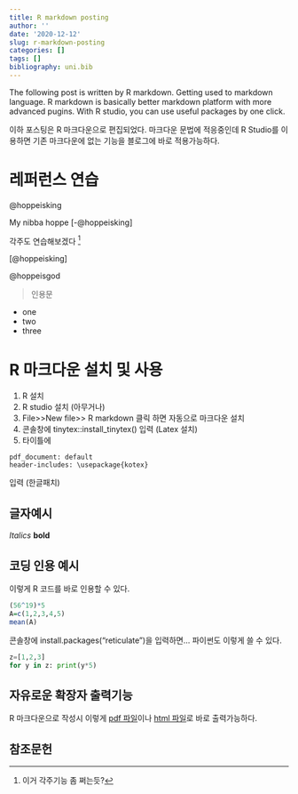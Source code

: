 ```yaml
---
title: R markdown posting
author: ''
date: '2020-12-12'
slug: r-markdown-posting
categories: []
tags: []
bibliography: uni.bib
---
```


The following post is written by R markdown. Getting used to markdown language. R markdown is basically better markdown platform with more advanced pugins. With R studio, you can use useful packages by one click. 

이하 포스팅은 R 마크다운으로 편집되었다. 마크다운 문법에 적응중인데 R Studio를 이용하면 기존 마크다운에 없는 기능을 블로그에 바로 적용가능하다.


# 레퍼런스 연습

@hoppeisking

My nibba hoppe [-@hoppeisking]

각주도 연습해보겠다 [^각주]

[^각주]: 이거 각주기능 좀 쩌는듯?

[@hoppeisking]

@hoppeisgod

>인용문

* one 
* two 
* three

# R 마크다운 설치 및 사용 


1. R 설치 
2. R studio 설치 (아무거나)
3. File>>New file>> R markdown 클릭 하면 자동으로 마크다운 설치
4. 콘솔창에 tinytex::install_tinytex() 입력 (Latex 설치)
5. 타이틀에 

```
pdf_document: default
header-includes: \usepackage{kotex}
```
입력 (한글패치)




## 글자예시


*Italics* **bold**

## 코딩 인용 예시


이렇게 R 코드를 바로 인용할 수 있다.
```r
(56^19)*5
A=c(1,2,3,4,5)
mean(A)
```
콘솔창에 install.packages("reticulate")을 입력하면... 파이썬도 이렇게 쓸 수 있다.
```python
z=[1,2,3]
for y in z: print(y*5)
```

## 자유로운 확장자 출력기능


R 마크다운으로 작성시 이렇게 [pdf 파일](practic.pdf)이나 [html 파일](practic.html)로 바로 출력가능하다. 

## 참조문헌